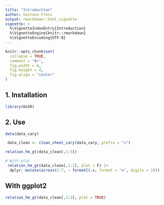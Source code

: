 ```yaml
---
title: "Introduction"
author: Gustavo Frosi
output: rmarkdown::html_vignette
vignette: >
  %\VignetteIndexEntry{Introduction}
  %\VignetteEngine{knitr::rmarkdown}
  %\VignetteEncoding{UTF-8}
---
```


```r
knitr::opts_chunk$set(
  collapse = TRUE,
  comment = "#>",
  fig.width = 6,
  fig.height = 4,
  fig.align = "center"
)
```

## 1. Installation

```r
library(OxSR)
```

## 2. Use

```r
data(data_cary)

 data_clean <- clean_sheet_cary(data_cary, prefix = "x")
```


```r
relation_hm_gt(data_clean[,1:3])
```


```r
# With plot
 relation_hm_gt(data_clean[,1:2], plot = F) |> 
  dplyr::mutate(across(2:7, ~ formatC(.x, format = "e", digits = 2)))

```

## With ggplot2

```r
relation_hm_gt(data_clean[,1:2], plot = TRUE)


```

